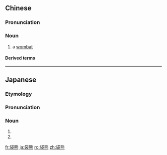 ==Chinese==
{{zh-forms}}
{{wikipedia|lang=zh}}

===Pronunciation===
{{zh-pron
|m=dàixióng
|c=doi6 hung4
|cat=n
}}

===Noun===
{{zh-noun}}

# a [[wombat]]

====Derived terms====
{{zh-der|樹袋熊}}

{{zh-cat|Marsupials}}

----

==Japanese==
{{ja-kanjitab|yomi=k|ふくろ|くま|k2=ぐま|r=y}}

===Etymology===
{{compound|ja|袋|熊|tr1=fukuro|t1=[[pouch]]|tr2=kuma|t2=[[bear]]|sort=ふくろぐま}}

===Pronunciation===
{{ja-pron|ふくろぐま|y=k|acc=3|dev=1}}

===Noun===
{{ja-noun|ふくろぐま|フクログマ}}

# {{synonym of|lang=ja|コアラ||[[koala]]}}
# {{synonym of|lang=ja|タスマニアデビル||[[Tasmanian devil]]}}

[[fr:袋熊]]
[[ja:袋熊]]
[[ro:袋熊]]
[[zh:袋熊]]